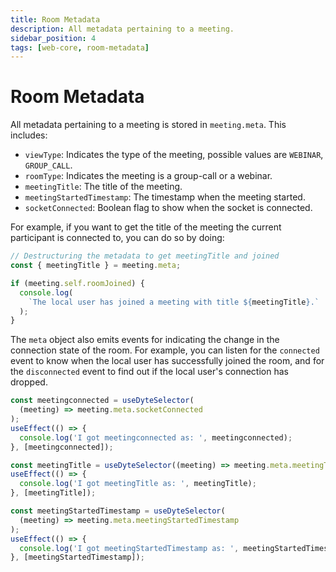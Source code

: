 ```yaml
---
title: Room Metadata
description: All metadata pertaining to a meeting.
sidebar_position: 4
tags: [web-core, room-metadata]
---
```


# Room Metadata

All metadata pertaining to a meeting is stored in `meeting.meta`. This includes:

- `viewType`: Indicates the type of the meeting, possible values are `WEBINAR`,
  `GROUP_CALL`.
- `roomType`: Indicates the meeting is a group-call or a webinar.
- `meetingTitle`: The title of the meeting.
- `meetingStartedTimestamp`: The timestamp when the meeting started.
- `socketConnected`: Boolean flag to show when the socket is connected.

For example, if you want to get the title of the meeting the current participant
is connected to, you can do so by doing:

```ts
// Destructuring the metadata to get meetingTitle and joined
const { meetingTitle } = meeting.meta;

if (meeting.self.roomJoined) {
  console.log(
    `The local user has joined a meeting with title ${meetingTitle}.`
  );
}
```

The `meta` object also emits events for indicating the change in the connection
state of the room. For example, you can listen for the `connected` event to know
when the local user has successfully joined the room, and for the `disconnected`
event to find out if the local user's connection has dropped.

```ts
const meetingconnected = useDyteSelector(
  (meeting) => meeting.meta.socketConnected
);
useEffect(() => {
  console.log('I got meetingconnected as: ', meetingconnected);
}, [meetingconnected]);

const meetingTitle = useDyteSelector((meeting) => meeting.meta.meetingTitle);
useEffect(() => {
  console.log('I got meetingTitle as: ', meetingTitle);
}, [meetingTitle]);

const meetingStartedTimestamp = useDyteSelector(
  (meeting) => meeting.meta.meetingStartedTimestamp
);
useEffect(() => {
  console.log('I got meetingStartedTimestamp as: ', meetingStartedTimestamp);
}, [meetingStartedTimestamp]);
```
